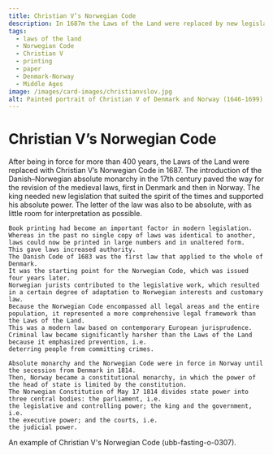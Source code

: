 ```yaml
---
title: Christian V’s Norwegian Code
description: In 1687m the Laws of the Land were replaced by new legislation
tags:
  - laws of the land
  - Norwegian Code
  - Christian V
  - printing
  - paper
  - Denmark-Norway
  - Middle Ages
image: /images/card-images/christianvslov.jpg
alt: Painted portrait of Christian V of Denmark and Norway (1646-1699).
---
```



# Christian V’s Norwegian Code

<Container stil="initial side">
    After being in force for more than 400 years, the Laws of the Land were replaced with Christian V’s Norwegian Code in 1687. 
    The introduction of the Danish–Norwegian absolute monarchy in the 17th century paved the way for the revision of the medieval laws, first in Denmark and then in Norway. 
    The king needed new legislation that suited the spirit of the times and supported his absolute power. 
    The letter of the law was also to be absolute, with as little room for interpretation as possible. 
    
    
    Book printing had become an important factor in modern legislation. 
    Whereas in the past no single copy of laws was identical to another, laws could now be printed in large numbers and in unaltered form. 
    This gave laws increased authority. 
    The Danish Code of 1683 was the first law that applied to the whole of Denmark. 
    It was the starting point for the Norwegian Code, which was issued four years later. 
    Norwegian jurists contributed to the legislative work, which resulted in a certain degree of adaptation to Norwegian interests and customary law. 
    Because the Norwegian Code encompassed all legal areas and the entire population, it represented a more comprehensive legal framework than the Laws of the Land. 
    This was a modern law based on contemporary European jurisprudence. 
    Criminal law became significantly harsher than the Laws of the Land because it emphasized prevention, i.e. 
    deterring people from committing crimes. 
    
    Absolute monarchy and the Norwegian Code were in force in Norway until the secession from Denmark in 1814. 
    Then, Norway became a constitutional monarchy, in which the power of the head of state is limited by the constitution. 
    The Norwegian Constitution of May 17 1814 divides state power into three central bodies: the parliament, i.e. 
    the legislative and controlling power; the king and the government, i.e. 
    the executive power; and the courts, i.e. 
    the judicial power.
</Container>

<Work id="ubb-fasting-o-0307" marcus="https://marcus.uib.no/instance/book/ubb-fasting-o-0307.html">
An example of Christian V's Norwegian Code (ubb-fasting-o-0307).
</Work>

<Spacer height={170}/>
